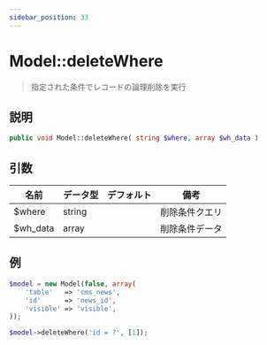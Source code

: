```yaml
---
sidebar_position: 33
---
```


# Model::deleteWhere

> 指定された条件でレコードの論理削除を実行

## 説明

```php
public void Model::deleteWhere( string $where, array $wh_data )
```

## 引数

| 名前     | データ型 | デフォルト | 備考                     |
| -------- | -------- | ---------- | ------------------------ |
| $where   | string   |            | 削除条件クエリ           |
| $wh_data | array    |            | 削除条件データ           |

## 例

```php title="Controller"
$model = new Model(false, array(
    'table'   => 'cms_news',
    'id'      => 'news_id',
    'visible' => 'visible',
));

$model->deleteWhere('id = ?', [1]);
```
